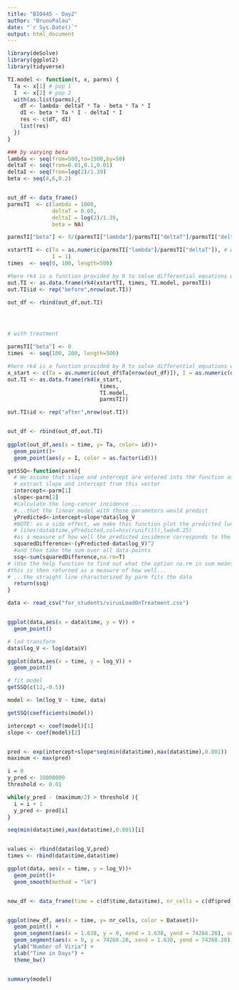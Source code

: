 ```yaml
---
title: "BIO445 - Day2"
author: "BrunoPalau"
date: "`r Sys.Date()`"
output: html_document
---
```


```r
library(deSolve)
library(ggplot2)
library(tidyverse)

TI.model <- function(t, x, parms) {
  Ta <- x[1] # pop 1
  I  <- x[2] # pop 2
  with(as.list(parms),{
    dT <- lambda- deltaT * Ta - beta * Ta * I
    dI <- beta * Ta * I - deltaI * I 
    res <- c(dT, dI)
    list(res)
  })
}

### by varying beta
lambda <- seq(from=500,to=1500,by=50)
deltaT <- seq(from=0.01,0.1,0.01)
deltaI <- seq(from=log(2)/1.39)
beta <- seq(4,6,0.2)


out_df <- data_frame()
parmsTI  <- c(lambda = 1000, 
              deltaT = 0.05,
              deltaI = log(2)/1.39,
              beta = NA)

parmsTI["beta"] <- 5/(parmsTI["lambda"]/parmsTI["deltaT"]/parmsTI["deltaI"])

xstartTI <- c(Ta = as.numeric(parmsTI["lambda"]/parmsTI["deltaT"]), # why is Ta dependent of lambda and deltaT
              I = 1)
times  <- seq(0, 100, length=500)

#here rk4 is a function provided by R to solve differential equations which you do not have to understand in further detail
out.TI <- as.data.frame(rk4(xstartTI, times, TI.model, parmsTI))
out.TI$id <- rep("before",nrow(out.TI))

out_df <- rbind(out_df,out.TI)




# with treatment

parmsTI["beta"] <- 0
times  <- seq(100, 200, length=500)

#here rk4 is a function provided by R to solve differential equations which you do not have to understand in further detail
x_start <- c(Ta = as.numeric(out_df$Ta[nrow(out_df)]), I = as.numeric(out_df$I[nrow(out_df)]))
out.TI <- as.data.frame(rk4(x_start,
                             times,
                             TI.model,
                             parmsTI))

out.TI$id <- rep("after",nrow(out.TI))


out_df <- rbind(out_df,out.TI)
  
ggplot(out_df,aes(x = time, y= Ta, color= id))+
  geom_point()+
  geom_point(aes(y = I, color = as.factor(id)))
```

```r
getSSQ<-function(parm){
  # We assume that slope and intercept are entered into the function as a vector .. #.. of the form parm=c(intercept,slope)
  # extract slope and intercept from this vector
  intercept<-parm[1]
  slope<-parm[2]
  #calculate the lung-cancer incidence ...
  #...that the linear model with those parameters would predict 
  yPredicted<-intercept+slope*data$log_V
  #NOTE: as a side effect, we make this function plot the predicted lung-cancer incidence
  # lines(data$time,yPredicted,col=hsv(runif(1)),lwd=0.25)
  #as a measure of how well the predicted incidence corresponds to the real incidence... # ..we first calculate for each data-point the squared difference between predicted .. # ..and real lung-cancer incidence
  squaredDifference<-(yPredicted-data$log_V)^2
  #and then take the sum over all data-points
  ssq<-sum(squaredDifference,na.rm=T)
# (Use the help function to find out what the option na.rm in sum means.)
#this is then returned as a measure of how well...
# ...the straight line characterized by parm fits the data
  return(ssq)
}
```


```r
data <- read_csv("for_students/virusLoadOnTreatment.csv")


ggplot(data,aes(x = data$time, y = V)) +
  geom_point()

# lod transform
data$log_V <- log(data$V)

ggplot(data,aes(x = time, y = log_V)) +
  geom_point()

# fit model
getSSQ(c(12,-0.5))

model <- lm(log_V ~ time, data)

getSSQ(coefficients(model))

intercept <- coef(model)[1]
slope <- coef(model)[2]


pred <- exp(intercept+slope*seq(min(data$time),max(data$time),0.001))
maximum <- max(pred)

i = 0
y_pred <- 10000000
threshold <- 0.01

while(y_pred - (maximum/2) > threshold ){
  i = i + 1
  y_pred <- pred[i]
}

seq(min(data$time),max(data$time),0.001)[i]


values <- rbind(data$log_V,pred)
times <- rbind(data$time,data$time)

ggplot(data, aes(x = time, y = log_V))+
  geom_point()+
  geom_smooth(method = "lm")


new_df <- data_frame(time = c(df$time,data$time), nr_cells = c(df$pred,data$V), Dataset = c(rep("Model",nrow(df)),rep("Original Data",nrow(data))))


ggplot(new_df, aes(x = time, y= nr_cells, color = Dataset))+
  geom_point() +
  geom_segment(aes(x = 1.638, y = 0, xend = 1.638, yend = 74268.28), color = "Black") +
  geom_segment(aes(x = 0, y = 74268.28, xend = 1.638, yend = 74268.28), color = "Black") +
  ylab("Number of Viria") +
  xlab("Time in Days") +
  theme_bw()


summary(model)
```

